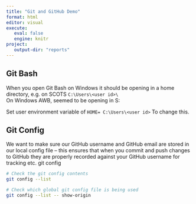 ```yaml
---
title: "Git and GitHub Demo"
format: html
editor: visual
execute: 
   eval: false
   engine: knitr
project:
   output-dir: "reports"
---
```


## Git Bash

When you open Git Bash on Windows it should be opening in a home directory, e.g. on SCOTS `C:\Users\<user id>\`\
On Windows AWB, seemed to be opening in S:

Set user environment variable of `HOME= C:\Users\<user id>` To change this.

## Git Config

We want to make sure our GitHub username and GitHub email are stored in our local config file -- this ensures that when you commit and push changes to GitHub they are properly recorded against your GitHub username for tracking etc. git config

```bash
# Check the git config contents
git config --list

# Check which global git config file is being used
git config --list -- show-origin

```
